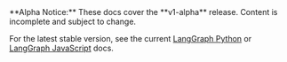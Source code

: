 <Warning>
**Alpha Notice:** These docs cover the **v1-alpha** release. Content is incomplete and subject to change.

For the latest stable version, see the current [LangGraph Python](https://langchain-ai.github.io/langgraph/) or [LangGraph JavaScript](https://langchain-ai.github.io/langgraphjs/) docs.
</Warning>

